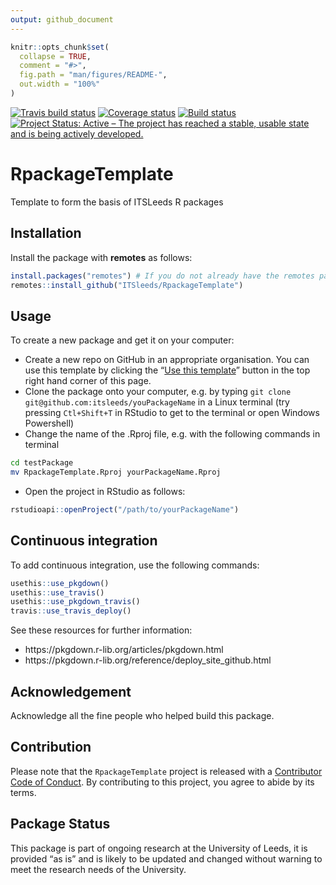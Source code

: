 ```yaml
---
output: github_document
---
```


<!-- README.md is generated from README.Rmd. Please edit that file -->

```r
knitr::opts_chunk$set(
  collapse = TRUE,
  comment = "#>",
  fig.path = "man/figures/README-",
  out.width = "100%"
)
```

[![Travis build status](https://travis-ci.org/ITSLeeds/RpackageTemplate.svg?branch=master)](https://travis-ci.org/ITSLeeds/RpackageTemplate) [![Coverage status](https://codecov.io/gh/ITSLeeds/RpackageTemplate/branch/master/graph/badge.svg)](https://codecov.io/github/ITSLeeds/RpackageTemplate?branch=master) [![Build status](https://ci.appveyor.com/api/projects/status/gqp3smc04as3qg85?svg=true)](https://ci.appveyor.com/project/layik/RpackageTemplate-05ana) [![Project Status: Active – The project has reached a stable, usable state and is being actively developed.](https://www.repostatus.org/badges/latest/active.svg)](https://www.repostatus.org/#active)


# RpackageTemplate

Template to form the basis of ITSLeeds R packages

## Installation

Install the package with **remotes** as follows:

```r
install.packages("remotes") # If you do not already have the remotes package
remotes::install_github("ITSleeds/RpackageTemplate")
```

## Usage

To create a new package and get it on your computer:

- Create a new repo on GitHub in an appropriate organisation. You can use this template by clicking the "[Use this template](https://github.com/ITSLeeds/RpackageTemplate/generate)" button in the top right hand corner of this page.
- Clone the package onto your computer, e.g. by typing `git clone git@github.com:itsleeds/youPackageName` in a Linux terminal (try pressing `Ctl+Shift+T` in RStudio to get to the terminal or open Windows Powershell)
- Change the name of the .Rproj file, e.g. with the following commands in terminal

```bash
cd testPackage
mv RpackageTemplate.Rproj yourPackageName.Rproj
```


- Open the project in RStudio as follows:

```r
rstudioapi::openProject("/path/to/yourPackageName")
```

## Continuous integration

To add continuous integration, use the following commands:

```r
usethis::use_pkgdown()
usethis::use_travis()
usethis::use_pkgdown_travis()
travis::use_travis_deploy()
```

See these resources for further information:

- https://pkgdown.r-lib.org/articles/pkgdown.html
- https://pkgdown.r-lib.org/reference/deploy_site_github.html




## Acknowledgement

Acknowledge all the fine people who helped build this package.

## Contribution

Please note that the `RpackageTemplate` project is released with a [Contributor Code of Conduct](CODE_OF_CONDUCT.md). By contributing to this project, you agree to abide by its terms.


## Package Status

This package is part of ongoing research at the University of Leeds, it is provided "as is" and is likely to be updated and changed without warning to meet the research needs of the University.

